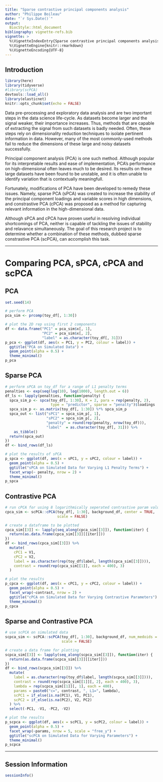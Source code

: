 ```yaml
---
title: "Sparse contrastive principal components analysis"
author: "Philippe Boileau"
date: "`r Sys.Date()`"
output:
  BiocStyle::html_document
bibliography: vignette-refs.bib
vignette: >
  %\VignetteIndexEntry{Sparse contrastive principal components analysis}
  %\VignetteEngine{knitr::rmarkdown}
  %\VignetteEncoding{UTF-8}
---
```


## Introduction

```r
library(here)
library(tidyverse)
#library(scPCA)
devtools::load_all()
library(elasticnet)
knitr::opts_chunk$set(echo = FALSE)
```

Data pre-processing and exploratory data analysis and are two important steps in
the data science life-cycle. As datasets become larger and the signal weaker,
their importance increases. Thus, methods that are capable of extracting the
signal from such datasets is badly needed. Often, these steps rely on 
dimensionality reduction techniques to isolate pertinent information in data.
However, many of the most commonly-used methods fail to reduce the dimensions of
these large and noisy datasets successfully.

Principal component analysis (PCA) is one such method. Although popular for its
interpretable results and ease of implementation, PCA's performance on 
high-dimensional often leaves much to be desired. Its results on these large
datasets have been found to be unstable, and it is often unable to identify
variation that is contextually meaningfull.

Fortunately, modifications of PCA have been developed to remedy these issues.
Namely, sparse PCA (sPCA) was created to increase the stability of the principal
component loadings and variable scores in high dimensions, and constrastive PCA
(cPCA) was proposed as a method for capturing relevant information in the 
high-dimensional data.

Although sPCA and cPCA have proven useful in resolving individual shortcomings
of PCA, neither is capable of tackling the issues of stability and relavance
simultaneously. The goal of this research project is to determine whether a
combination of these methods, dubbed sparse constrastive PCA (scPCA), can
accomplish this task.

---

# Comparing PCA, sPCA, cPCA and scPCA

## PCA

```r
set.seed(14)

# perform PCA
pca_sim <- prcomp(toy_df[, 1:30])

# plot the 2D rep using first 2 components
df <- data.frame("PC1" = pca_sim$x[, 1],
                 "PC2" = pca_sim$x[, 2],
                 "label" = as.character(toy_df[, 31]))
p_pca <- ggplot(df, aes(x = PC1, y = PC2, colour = label)) +
  ggtitle("PCA on Simulated Data") +
  geom_point(alpha = 0.5) +
  theme_minimal()
p_pca
```

## Sparse PCA

```r
# perform sPCA on toy_df for a range of L1 penalty terms
penalties <- exp(seq(log(10), log(1000), length.out = 6))
df_ls <- lapply(penalties, function(penalty) {
  spca_sim_p <- spca(toy_df[, 1:30], K = 2, para = rep(penalty, 2),
                     type = "predictor", sparse = "penalty")$loadings
  spca_sim_p <- as.matrix(toy_df[, 1:30]) %*% spca_sim_p
  spca_out <- list("sPC1" = spca_sim_p[, 1],
                   "sPC2" = spca_sim_p[, 2],
                   "penalty" = round(rep(penalty, nrow(toy_df))),
                   "label"  = as.character(toy_df[, 31])) %>%
    as_tibble()
  return(spca_out)
})
df <- bind_rows(df_ls)

# plot the results of sPCA
p_spca <- ggplot(df, aes(x = sPC1, y = sPC2, colour = label)) +
  geom_point(alpha = 0.5) +
  ggtitle("sPCA on Simulated Data for Varying L1 Penalty Terms") +
  facet_wrap(~ penalty, nrow = 2) +
  theme_minimal()
p_spca
```

## Contrastive PCA

```r
# run cPCA for using 8 logarithmically seperated contrastive param values
cpca_sim <- scPCA::cPCA(toy_df[, 1:30], background_df, center = TRUE,
                        scale = FALSE)

# create a dataframe to be plotted
cpca_sim[[3]] <- lapply(seq_along(cpca_sim[[3]]), function(iter) {
  return(as.data.frame(cpca_sim[[3]][[iter]]))
})
df <- bind_rows(cpca_sim[[3]]) %>%
  mutate(
    cPC1 = V1,
    cPC2 = V2,
    label = as.character(rep(toy_df$label, length(cpca_sim[[3]]))),
    contrast = round(rep(cpca_sim[[1]], each = 400), 3)
  )

# plot the results
p_cpca <- ggplot(df, aes(x = cPC1, y = cPC2, colour = label)) +
  geom_point(alpha = 0.5) +
  facet_wrap(~contrast, nrow = 2) +
  ggtitle("cPCA on Simulated Data for Varying Contrastive Parameters") +
  theme_minimal()
p_cpca
```

## Sparse and Contrastive PCA

```r
# use scPCA on simulated data
scpca_sim <- scPCA::scPCA(toy_df[, 1:30], background_df, num_medoids = 20,
                          scale = FALSE)

# create a data frame for plotting
scpca_sim[[3]] <- lapply(seq_along(scpca_sim[[3]]), function(iter) {
  return(as.data.frame(scpca_sim[[3]][[iter]]))
})
df <- bind_rows(scpca_sim[[3]]) %>%
  mutate(
    label = as.character(rep(toy_df$label, length(scpca_sim[[3]]))),
    contrast = round(rep(scpca_sim[[1]][, 2], each = 400), 3),
    lambda = rep(scpca_sim[[1]][, 1], each = 400),
    params = paste0("c=", contrast, ", L1=", lambda),
    scPC1 = if_else(is.na(PC1), V1, PC1),
    scPC2 = if_else(is.na(PC2), V2, PC2)
  ) %>%
  select(-PC1, -V1, -PC2, -V2)

# plot the results
p_scpca <- ggplot(df, aes(x = scPC1, y = scPC2, colour = label)) +
  geom_point(alpha = 0.5) +
  facet_wrap(~params, nrow = 5, scale = "free_y") +
  ggtitle("scPCA on Simulated Data for Varying Parameters") +
  theme_minimal()
p_scpca
```

---

## Session Information

```r
sessionInfo()
```
